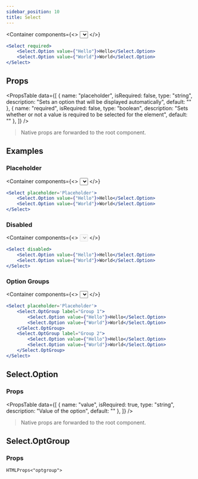 ```yaml
---
sidebar_position: 10
title: Select
---
```


<Container
    components={<>
        <Select required>
            <Select.Option value={"Hello"}>Hello</Select.Option>
            <Select.Option value={"World"}>World</Select.Option>
        </Select>
    </>}
>

```jsx
<Select required>
    <Select.Option value={"Hello"}>Hello</Select.Option>
    <Select.Option value={"World"}>World</Select.Option>
</Select>
```

</Container>

## Props

<PropsTable
    data={[
        {
            name: "placeholder",
            isRequired: false,
            type: "string",
            description: "Sets an option that will be displayed automatically",
            default: ""
        },
        {
            name: "required",
            isRequired: false,
            type: "boolean",
            description: "Sets whether or not a value is required to be selected for the element",
            default: ""
        },
    ]}
/>

> Native props are forwarded to the root component.

## Examples

### Placeholder

<Container
    components={<>
        <Select placeholder='Placeholder'>
            <Select.Option value={"Hello"}>Hello</Select.Option>
            <Select.Option value={"World"}>World</Select.Option>
        </Select>
    </>}
>

```jsx
<Select placeholder='Placeholder'>
    <Select.Option value={"Hello"}>Hello</Select.Option>
    <Select.Option value={"World"}>World</Select.Option>
</Select>
```

</Container>

### Disabled

<Container
    components={<>
        <Select disabled>
            <Select.Option value={"Hello"}>Hello</Select.Option>
            <Select.Option value={"World"}>World</Select.Option>
        </Select>
    </>}
>

```jsx
<Select disabled>
    <Select.Option value={"Hello"}>Hello</Select.Option>
    <Select.Option value={"World"}>World</Select.Option>
</Select>
```

</Container>

### Option Groups

<Container
    components={<>
        <Select placeholder='Placeholder'>
            <Select.OptGroup label="Group 1">
                <Select.Option value={"Hello"}>Hello</Select.Option>
                <Select.Option value={"World"}>World</Select.Option>
            </Select.OptGroup>
            <Select.OptGroup label="Group 2">
                <Select.Option value={"Hello"}>Hello</Select.Option>
                <Select.Option value={"World"}>World</Select.Option>
            </Select.OptGroup>
        </Select>
    </>}
>

```jsx
<Select placeholder='Placeholder'>
    <Select.OptGroup label="Group 1">
        <Select.Option value={"Hello"}>Hello</Select.Option>
        <Select.Option value={"World"}>World</Select.Option>
    </Select.OptGroup>
    <Select.OptGroup label="Group 2">
        <Select.Option value={"Hello"}>Hello</Select.Option>
        <Select.Option value={"World"}>World</Select.Option>
    </Select.OptGroup>
</Select>
```

</Container>

## Select.Option

### Props

<PropsTable
    data={[
        {
            name: "value",
            isRequired: true,
            type: "string",
            description: "Value of the option",
            default: ""
        },
    ]}
/>

> Native props are forwarded to the root component.

## Select.OptGroup

### Props

`HTMLProps<"optgroup">`
